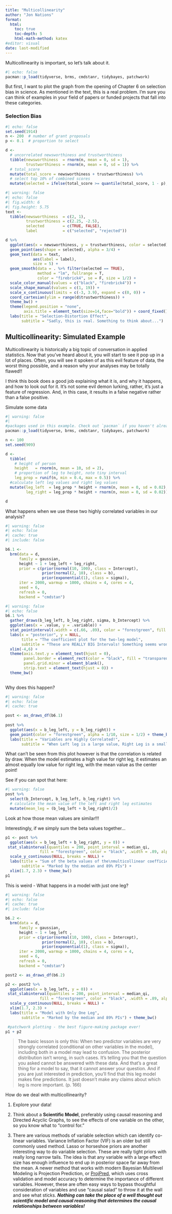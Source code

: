 ```yaml
---
title: "Multicollinearity"
author: "Jon Nations"
format:
  html:
    toc: true
    toc-depth: 5
    html-math-method: katex
#editor: visual
date: last-modified
---
```


Multicollinearity is important, so let's talk about it.

```r
#| echo: false
pacman::p_load(tidyverse, brms, cmdstanr, tidybayes, patchwork)
```

But first, I want to plot the graph from the opening of Chapter 6 on selection bias in science. As mentioned in the text, this is a real problem. I'm sure you can think of examples in your field of papers or funded projects that fall into these categories. 

### Selection Bias

```r
#| echo: false
set.seed(1914)
n <- 200  # number of grant proposals
p <- 0.1  # proportion to select

d <-
  # uncorrelated newsworthiness and trustworthiness
  tibble(newsworthiness  = rnorm(n, mean = 0, sd = 1),
         trustworthiness = rnorm(n, mean = 0, sd = 1)) %>% 
  # total_score
  mutate(total_score = newsworthiness + trustworthiness) %>% 
  # select top 10% of combined scores
  mutate(selected = ifelse(total_score >= quantile(total_score, 1 - p), TRUE, FALSE))
```

```r
#| warning: false
#| echo: false
#| fig.width: 6
#| fig.height: 5.75
text <-
  tibble(newsworthiness  = c(2, 1), 
         trustworthiness = c(2.25, -2.5),
         selected        = c(TRUE, FALSE),
         label           = c("selected", "rejected"))

d %>% 
  ggplot(aes(x = newsworthiness, y = trustworthiness, color = selected)) +
  geom_point(aes(shape = selected), alpha = 3/4) +
  geom_text(data = text,
            aes(label = label),
            size = 5) +
  geom_smooth(data = . %>% filter(selected == TRUE),
              method = "lm", fullrange = T,
              color = "firebrick4", se = F, size = 1/2) +
  scale_color_manual(values = c("black", "firebrick4")) +
  scale_shape_manual(values = c(1, 19)) +
  scale_x_continuous(limits = c(-3, 3.9), expand = c(0, 0)) +
  coord_cartesian(ylim = range(d$trustworthiness)) +
  theme_bw() +
  theme(legend.position = "none",
        axis.title = element_text(size=14,face="bold")) + coord_fixed() +
  labs(title = "Selection-Distortion Effect",
       subtitle = "Sadly, this is real. Something to think about...")
```

## Multicollinearity: Simulated Example

Multicollinearity is historically a big topic of conversation in applied statistics. Now that you've heard about it, you will start to see it pop up in a lot of places. Often, you will see it spoken of as this evil feature of data, the worst thing possible, and a reason why your analyses may be totally flawed!!

I think this book does a good job explaining what it is, and why it happens, and how to look out for it. It's not some evil demon lurking, rather, it's just a feature of regression. And, in this case, it results in a false negative rather than a false positive. 

Simulate some data
```r
#| warning: false
#| 
#packages used in this example. Check out `pacman` if you haven't already!
pacman::p_load(tidyverse, brms, cmdstanr, tidybayes, patchwork)

n <- 100
set.seed(909)

d <- 
  tibble(
    # height of person
    height   = rnorm(n, mean = 10, sd = 2),
    # proportion of leg to height, note tiny interval
    leg_prop = runif(n, min = 0.4, max = 0.5)) %>% 
  #calculate left leg values and right leg values
  mutate(leg_left  = leg_prop * height + rnorm(n, mean = 0, sd = 0.02),
         leg_right = leg_prop * height + rnorm(n, mean = 0, sd = 0.02))

d
```
What happens when we use these two highly correlated variables in our analysis?


\begin{align*}
\text{Height}_i   & \sim \operatorname{Normal}(\mu_i, \sigma) \\
\mu_i & = \alpha + \beta_1 \text{Left-Leg}_i + \beta_2 \text{Right-Leg}_i.
\end{align*}



```r
#| warning: false
#| echo: false
#| cache: true
#| include: false

b6.1 <- 
  brm(data = d, 
      family = gaussian,
      height ~ 1 + leg_left + leg_right,
      prior = c(prior(normal(10, 100), class = Intercept),
                prior(normal(2, 10), class = b),
                prior(exponential(1), class = sigma)),
      iter = 2000, warmup = 1000, chains = 4, cores = 4,
      seed = 6,
      refresh = 0,
      backend = "cmdstan")
```



```r
#| warning: false
#| echo: false
b6.1 %>% 
  gather_draws(b_leg_left, b_leg_right, sigma, b_Intercept) %>% 
  ggplot(aes(x = .value, y = .variable)) +
  stat_pointinterval(.width = c(.66, .89), color = "forestgreen", fill = "forestgreen") +
  labs(x = "posterior", y = NULL,
       title = "The coefficient plot for the two-leg model",
       subtitle = "These are REALLY BIG Intervals! Something seems wrong") +
  xlim(-4,6) +
  theme(axis.text.y = element_text(hjust = 0),
        panel.border = element_rect(color = "black", fill = "transparent"),
        panel.grid.minor = element_blank(),
        strip.text = element_text(hjust = 0)) +
  theme_bw()
  
```

Why does this happen?
```r
#| warning: false
#| echo: false
#| cache: true

post <- as_draws_df(b6.1)
  
post %>% 
  ggplot(aes(x = b_leg_left, y = b_leg_right)) +
  geom_point(color = "forestgreen", alpha = 1/10, size = 1/2) + theme_bw() +
  labs(title = "Variables are Highly Correlated!",
       subtitle = "When Left leg is a large value, Right Leg is a small value") + coord_fixed()
```
What can't be seen from this plot however is that the correlation is related by draw. When the model estimates a high value for right leg, it estimates an almost equally low value for right leg, with the mean value as the center point!

See if you can spot that here:
```r
#| warning: false
post %>% 
  select(b_Intercept, b_leg_left, b_leg_right) %>% 
  # calculate the mean value of the left and right leg estimates
  mutate(mean_leg = (b_leg_left + b_leg_right)/2)
```
Look at how those mean values are similar!!!

Interestingly, if we simply sum the beta values together...

```r

p1 <- post %>% 
  ggplot(aes(x = b_leg_left + b_leg_right, y = 0)) +
 stat_slabinterval(quantiles = 200, point_interval = median_qi, 
               fill = "forestgreen", color = "black", .width = .89, alpha = 0.8) +
  scale_y_continuous(NULL, breaks = NULL) +
  labs(title = "Sum of the beta values of the\nmulticollinear coefficients",
       subtitle = "Marked by the median and 89% PIs") + 
  xlim(1.7, 2.3) + theme_bw() 
p1
```

This is weird - What happens in a model with just one leg?

```{=tex}
\begin{align*}
\text{Height}_i   & \sim \operatorname{Normal}(\mu_i, \sigma) \\
\mu_i & = \alpha + \beta_1 \text{Left-Leg}_i
\end{align*}
```

```r
#| warning: false
#| echo: false
#| cache: true
#| include: false

b6.2 <- 
  brm(data = d, 
      family = gaussian,
      height ~ 1 + leg_left ,
      prior = c(prior(normal(10, 100), class = Intercept),
                prior(normal(2, 10), class = b),
                prior(exponential(1), class = sigma)),
      iter = 2000, warmup = 1000, chains = 4, cores = 4,
      seed = 6,
      refresh = 0,
      backend = "cmdstan")

post2 <- as_draws_df(b6.2)

p2 <- post2 %>% 
  ggplot(aes(x = b_leg_left, y = 0)) +
 stat_slabinterval(quantiles = 200, point_interval = median_qi, 
               fill = "forestgreen", color = "black", .width = .89, alpha = 0.8) +
  scale_y_continuous(NULL, breaks = NULL) +
  xlim(1.7, 2.3) +
  labs(title = "Model with Only One Leg",
       subtitle = "Marked by the median and 89% PIs") + theme_bw()
```


```r
 #patchwork plotting - the best figure-making package ever!
p1 + p2
```



> The basic lesson is only this: When two predictor variables are very strongly correlated (conditional on other variables in the model), including both in a model may lead to confusion. The posterior distribution isn't wrong, in such cases. It's telling you that the question you asked cannot be answered with these data. And that's a great thing for a model to say, that it cannot answer your question. And if you are just interested in prediction, you'll find that this leg model makes fine predictions. It just doesn’t make any claims about which leg is more important. (p. 166)

How do we deal with multicollinearity?  

1. Explore your data!  

2. Think about a **Scientific Model**, preferably using causal reasoning and Directed Acyclic Graphs, to see the effects of one variable on the other, so you know what to "control for."  
3. There are various methods of variable selection which can identify co-linear variables. Variance Inflation Factor (VIF) is an older but still commonly used method. Lasso or horseshoe priors are another interesting way to do variable selection. These are really tight priors with really long narrow tails. The idea is that any variable with a large effect size has enough influence to end up in posterior space far away from the mean. A newer method that works with modern Bayesian Multilevel Modeling is Projection Prediction, or [ProjPred](https://mc-stan.org/projpred/), which uses cross validation and model accuracy to determine the importance of different variables. However, these are often easy ways to bypass thoughtful consideration of variables and use "causal salad" to throw it at the wall and see what sticks. ***Nothing can take the place of a well thought out scientific model and causal reasoning that determines the causal relationships between variables!***